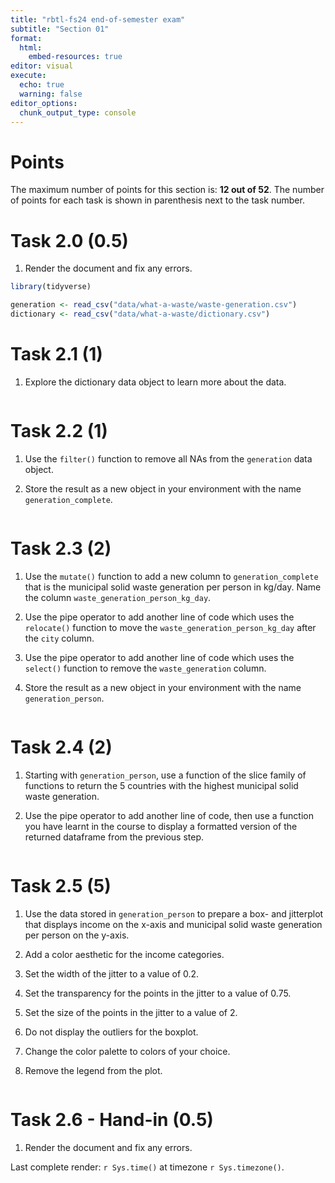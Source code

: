 ```yaml
---
title: "rbtl-fs24 end-of-semester exam"
subtitle: "Section 01"
format:
  html:
    embed-resources: true
editor: visual
execute: 
  echo: true
  warning: false
editor_options: 
  chunk_output_type: console
---
```


# Points

The maximum number of points for this section is: **12 out of 52**. The number of points for each task is shown in parenthesis next to the task number.

# Task 2.0 (0.5)

1.  Render the document and fix any errors.

```r
library(tidyverse)
```

```r
generation <- read_csv("data/what-a-waste/waste-generation.csv")
dictionary <- read_csv("data/what-a-waste/dictionary.csv")
```

# Task 2.1 (1)

1.  Explore the dictionary data object to learn more about the data.

```r

```

# Task 2.2 (1)

1.  Use the `filter()` function to remove all NAs from the `generation` data object.

2.  Store the result as a new object in your environment with the name `generation_complete`.

```r

```

# Task 2.3 (2)

1.  Use the `mutate()` function to add a new column to `generation_complete` that is the municipal solid waste generation per person in kg/day. Name the column `waste_generation_person_kg_day`.

2.  Use the pipe operator to add another line of code which uses the `relocate()` function to move the `waste_generation_person_kg_day` after the `city` column.

3.  Use the pipe operator to add another line of code which uses the `select()` function to remove the `waste_generation` column.

4.  Store the result as a new object in your environment with the name `generation_person`.

```r

```

# Task 2.4 (2)

1.  Starting with `generation_person`, use a function of the slice family of functions to return the 5 countries with the highest municipal solid waste generation.

2.  Use the pipe operator to add another line of code, then use a function you have learnt in the course to display a formatted version of the returned dataframe from the previous step.

```r

```

# Task 2.5 (5)

1.  Use the data stored in `generation_person` to prepare a box- and jitterplot that displays income on the x-axis and municipal solid waste generation per person on the y-axis.

2.  Add a color aesthetic for the income categories.

3.  Set the width of the jitter to a value of 0.2.

4.  Set the transparency for the points in the jitter to a value of 0.75.

5.  Set the size of the points in the jitter to a value of 2.

6.  Do not display the outliers for the boxplot.

7.  Change the color palette to colors of your choice.

8.  Remove the legend from the plot.

```r


```

# Task 2.6 - Hand-in (0.5)

1.  Render the document and fix any errors.

Last complete render: `r Sys.time()` at timezone `r Sys.timezone()`.
